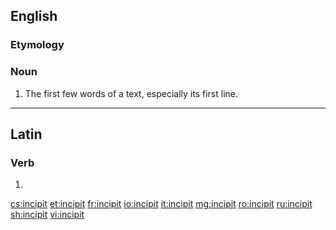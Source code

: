 ==English==
{{wikipedia}}

===Etymology===
{{etyl|la|en}} {{term|incipit|lang=la||it begins}}

===Noun===
{{en-noun}}

# The first few words of a text, especially its first line.

----

==Latin==

===Verb===
{{la-verb-form|incipit}}

# {{inflection of|incipiō||3|s|pres|act|ind|lang=la}}

[[cs:incipit]]
[[et:incipit]]
[[fr:incipit]]
[[io:incipit]]
[[it:incipit]]
[[mg:incipit]]
[[ro:incipit]]
[[ru:incipit]]
[[sh:incipit]]
[[vi:incipit]]
